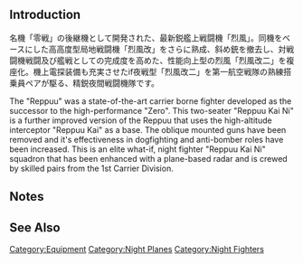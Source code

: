 {{EquipmentInfo|339}}

==Introduction==
名機「零戦」の後継機として開発された、最新鋭艦上戦闘機「烈風」。同機をベースにした高高度型局地戦闘機「烈風改」をさらに熟成、斜め銃を撤去し、対戦闘機戦闘及び艦戦としての完成度を高めた、性能向上型の烈風「烈風改二」を複座化。機上電探装備も充実させたif夜戦型「烈風改二」を第一航空戦隊の熟練搭乗員ペアが駆る、精鋭夜間戦闘機隊です。

The "Reppuu" was a state-of-the-art carrier borne fighter developed as the successor to the high-performance "Zero". This two-seater "Reppuu Kai Ni" is a further improved version of the Reppuu that uses the high-altitude interceptor "Reppuu Kai" as a base. The oblique mounted guns have been removed and it's effectiveness in dogfighting and anti-bomber roles have been increased.  This is an elite what-if, night fighter "Reppuu Kai Ni" squadron that has been enhanced with a plane-based radar and is crewed by skilled pairs from the 1st Carrier Division.

==Notes==

==See Also==
{{Equipmentlist}}
[[Category:Equipment]]
[[Category:Night Planes]]
[[Category:Night Fighters]]